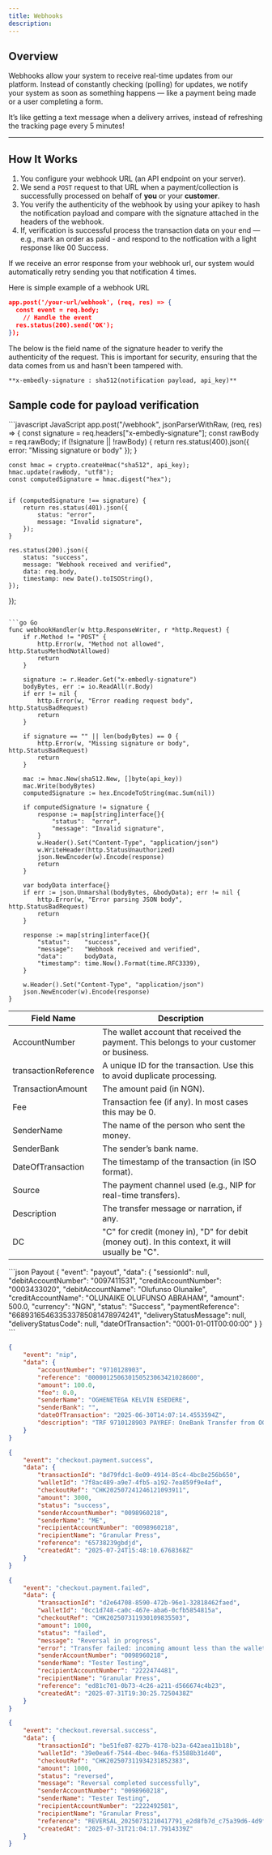 ```yaml
---
title: Webhooks
description:
---
```


## Overview

Webhooks allow your system to receive real-time updates from our platform. Instead of constantly checking (polling) for updates, we notify your system as soon as something happens — like a payment being made or a user completing a form.

It’s like getting a text message when a delivery arrives, instead of refreshing the tracking page every 5 minutes!

---

## How It Works

1. You configure your webhook URL (an API endpoint on your server).
2. We send a `POST` request to that URL when a payment/collection is successfully processed on behalf of **you** or your **customer**.
3. You verify the authenticity of the webhook by using your apikey to hash the notification payload and compare with the signature attached in the headers of the webhook.
4. If, verification is successful process the transaction data on your end — e.g., mark an order as paid - and respond to the notfication with a light response like 00 Success.

<Info>
	If we receive an error response from your webhook url, our system would
	automatically retry sending you that notification 4 times.
</Info>

Here is simple example of a webhook URL

```json
app.post('/your-url/webhook', (req, res) => {
  const event = req.body;
    // Handle the event
  res.status(200).send('OK');
});
```

<Info>
The below is the field name of the signature header to verify the authenticity of the request. This is important for security, ensuring that the data comes from us and hasn't been tampered with.

`**x-embedly-signature : sha512(notification payload, api_key)**`

</Info>

## Sample code for payload verification

<CodeGroup>
```javascript JavaScript
app.post("/webhook", jsonParserWithRaw, (req, res) => {
	const signature = req.headers["x-embedly-signature"];
	const rawBody = req.rawBody; 
	if (!signature || !rawBody) {
		return res.status(400).json({ error: "Missing signature or body" });
	}

    const hmac = crypto.createHmac("sha512", api_key);
    hmac.update(rawBody, "utf8");
    const computedSignature = hmac.digest("hex");


    if (computedSignature !== signature) {
    	return res.status(401).json({
    		status: "error",
    		message: "Invalid signature",
    	});
    }

    res.status(200).json({
    	status: "success",
    	message: "Webhook received and verified",
    	data: req.body,
    	timestamp: new Date().toISOString(),
    });

});

````

```go Go
func webhookHandler(w http.ResponseWriter, r *http.Request) {
	if r.Method != "POST" {
		http.Error(w, "Method not allowed", http.StatusMethodNotAllowed)
		return
	}

	signature := r.Header.Get("x-embedly-signature")
	bodyBytes, err := io.ReadAll(r.Body)
	if err != nil {
		http.Error(w, "Error reading request body", http.StatusBadRequest)
		return
	}

	if signature == "" || len(bodyBytes) == 0 {
		http.Error(w, "Missing signature or body", http.StatusBadRequest)
		return
	}

	mac := hmac.New(sha512.New, []byte(api_key))
	mac.Write(bodyBytes)
	computedSignature := hex.EncodeToString(mac.Sum(nil))

	if computedSignature != signature {
		response := map[string]interface{}{
			"status":  "error",
			"message": "Invalid signature",
		}
		w.Header().Set("Content-Type", "application/json")
		w.WriteHeader(http.StatusUnauthorized)
		json.NewEncoder(w).Encode(response)
		return
	}

	var bodyData interface{}
	if err := json.Unmarshal(bodyBytes, &bodyData); err != nil {
		http.Error(w, "Error parsing JSON body", http.StatusBadRequest)
		return
	}

	response := map[string]interface{}{
		"status":    "success",
		"message":   "Webhook received and verified",
		"data":      bodyData,
		"timestamp": time.Now().Format(time.RFC3339),
	}

	w.Header().Set("Content-Type", "application/json")
	json.NewEncoder(w).Encode(response)
}
````

</CodeGroup>

| Field Name           | Description                                                                                    |
| -------------------- | ---------------------------------------------------------------------------------------------- |
| AccountNumber        | The wallet account that received the payment. This belongs to your customer or business.       |
| transactionReference | A unique ID for the transaction. Use this to avoid duplicate processing.                       |
| TransactionAmount    | The amount paid (in NGN).                                                                      |
| Fee                  | Transaction fee (if any). In most cases this may be 0.                                         |
| SenderName           | The name of the person who sent the money.                                                     |
| SenderBank           | The sender’s bank name.                                                                        |
| DateOfTransaction    | The timestamp of the transaction (in ISO format).                                              |
| Source               | The payment channel used (e.g., NIP for real-time transfers).                                  |
| Description          | The transfer message or narration, if any.                                                     |
| DC                   | "C" for credit (money in), "D" for debit (money out). In this context, it will usually be "C". |

<RequestExample>
```json Payout
{
	"event": "payout",
	"data": {
		"sessionId": null,
		"debitAccountNumber": "0097411531",
		"creditAccountNumber": "0003433020",
		"debitAccountName": "Olufunso Olunaike",
		"creditAccountName": "OLUNAIKE OLUFUNSO ABRAHAM",
		"amount": 500.0,
		"currency": "NGN",
		"status": "Success",
		"paymentReference": "668931654633533785081478974241",
		"deliveryStatusMessage": null,
		"deliveryStatusCode": null,
		"dateOfTransaction": "0001-01-01T00:00:00"
	}
}
```

```json Inflow
{
	"event": "nip",
	"data": {
		"accountNumber": "9710128903",
		"reference": "000001250630150523063421028600",
		"amount": 100.0,
		"fee": 0.0,
		"senderName": "OGHENETEGA KELVIN ESEDERE",
		"senderBank": "",
		"dateOfTransaction": "2025-06-30T14:07:14.4553594Z",
		"description": "TRF 9710128903 PAYREF: OneBank Transfer from OGHENETEGA KELVIN ESEDERE to Neosmart Consulting/Onajite Esedere"
	}
}
```

```json Checkout Success
{
	"event": "checkout.payment.success",
	"data": {
		"transactionId": "8d79fdc1-8e09-4914-85c4-4bc8e256b650",
		"walletId": "7f8ac489-a9e7-4fb5-a192-7ea859f9e4af",
		"checkoutRef": "CHK202507241246121093911",
		"amount": 3000,
		"status": "success",
		"senderAccountNumber": "0098960218",
		"senderName": "ME",
		"recipientAccountNumber": "0098960218",
		"recipientName": "Granular Press",
		"reference": "65738239gbdjd",
		"createdAt": "2025-07-24T15:48:10.6768368Z"
	}
}
```

```json Checkout Failed
{
	"event": "checkout.payment.failed",
	"data": {
		"transactionId": "d2e64708-8590-472b-96e1-32818462faed",
		"walletId": "0cc1d748-ca0c-467e-aba6-0cfb5854815a",
		"checkoutRef": "CHK202507311930109835503",
		"amount": 1000,
		"status": "failed",
		"message": "Reversal in progress",
		"error": "Transfer failed: incoming amount less than the wallet expected amount",
		"senderAccountNumber": "0098960218",
		"senderName": "Tester Testing",
		"recipientAccountNumber": "2222474481",
		"recipientName": "Granular Press",
		"reference": "ed81c701-0b73-4c26-a211-d566674c4b23",
		"createdAt": "2025-07-31T19:30:25.7250438Z"
	}
}
```

```json Checkout Reversed
{
	"event": "checkout.reversal.success",
	"data": {
		"transactionId": "be51fe87-827b-4178-b23a-642aea11b18b",
		"walletId": "39e0ea6f-7544-4bec-946a-f53588b31d40",
		"checkoutRef": "CHK202507311934231852383",
		"amount": 1000,
		"status": "reversed",
		"message": "Reversal completed successfully",
		"senderAccountNumber": "0098960218",
		"senderName": "Tester Testing",
		"recipientAccountNumber": "2222492581",
		"recipientName": "Granular Press",
		"reference": "REVERSAL_20250731210417791_e2d8fb7d_c75a39d6-4d9f-4d6b-86ae-7d60c0371adb",
		"createdAt": "2025-07-31T21:04:17.7914339Z"
	}
}
```

</RequestExample>
